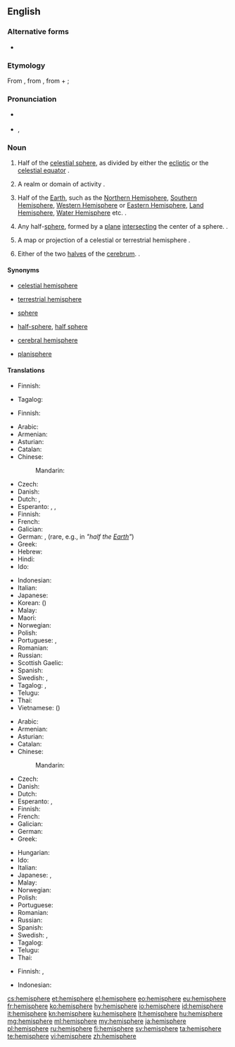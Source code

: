 {{wikipedia}}
{{also|hémisphère}}
==English==

===Alternative forms===
* {{l|en|hemisphære}} {{qualifier|archaic}}

===Etymology===
From {{etyl|la|en}} {{m|la|hemisphaerium}}, from {{etyl|grc|en}} {{m|grc|ἡμισφαίριον|}}, from {{m|grc|ἡμι-||half}} + {{m|grc|σφαῖρα||sphere}}; {{prefix|hemi|sphere|lang=en}}

===Pronunciation===
* {{a|RP}} {{IPA|/ˈhɛmɪsfɪə/|lang=en}}
* {{a|US}} {{enPR|hĕ'mĭsfîr}}, {{IPA|/ˈhɛmɪsfɪər/|lang=en}}

===Noun===
{{en-noun}}

# {{label|en|astronomy|astrology}} Half of the [[celestial sphere]], as divided by either the [[ecliptic]] or the [[celestial equator]] {{defdate|from 14th c.}}.
# {{label|en|figuratively}} A realm or domain of activity {{defdate|1503}}.
# {{label|en|geography}} Half of the [[Earth]], such as the [[Northern Hemisphere]], [[Southern Hemisphere]], [[Western Hemisphere]] or [[Eastern Hemisphere]], [[Land Hemisphere]], [[Water Hemisphere]] etc. {{defdate|1550s}}.
# {{label|en|geometry}} Any half-[[sphere]], formed by a [[plane]] [[intersect]]ing the center of a sphere. {{defdate|1580s}}.
# {{label|en|cartography}} A map or projection of a celestial or terrestrial hemisphere {{defdate|1706}}.
# {{label|en|anatomy}} Either of the two [[halves]] of the [[cerebrum]]. {{defdate|1804}}.

====Synonyms====
* {{sense|astronomy: half of the celestial sphere}} [[celestial hemisphere]]
* {{sense|geography: half of the terrestrial sphere}} [[terrestrial hemisphere]]
* {{sense|figuratively: a domain of thought or action}} [[sphere]]
* {{sense|geometry: half of a sphere}} [[half-sphere]], [[half sphere]]
* {{sense|anatomy: either of the two lobes of the cerebellum}} [[cerebral hemisphere]]
* {{sense|cartography: a map showing a projection of a hemisphere}} [[planisphere]]

====Translations====
{{trans-top|half of the celestial sphere}}
* Finnish: {{t+|fi|puolipallo}}
{{trans-mid}}
* Tagalog: {{t|tl|hatimbulog}}
{{trans-bottom}}

{{trans-top|realm or domain of activity}}
* Finnish: {{t|fi|toimintapiiri}}
{{trans-mid}}
{{trans-bottom}}

{{trans-top|half of the Earth}}
* Arabic: {{t|ar|نِصْف كُرَة|m}}
* Armenian: {{t+|hy|կիսագունդ}}
* Asturian: {{t|ast|hemisferiu|m}}
* Catalan: {{t+|ca|hemisferi|m}}
* Chinese:
*: Mandarin: {{t+|cmn|半球|tr=bànqiú|sc=Hani}}
* Czech: {{t+|cs|polokoule|f}}
* Danish: {{t+|da|halvkugle}}
* Dutch: {{t+|nl|halfrond|n}}, {{t+|nl|hemisfeer|m}}
* Esperanto: {{t+|eo|duonsfero}}, {{t|eo|hemisfero}}, {{t|eo|duonglobo}}
* Finnish: {{t+|fi|pallonpuolisko}}
* French: {{t+|fr|hémisphère|f}}
* Galician: {{t+|gl|hemisferio|m}}
* German: {{t+|de|Hemisphäre|f}}, {{t+|de|Halbkugel|f}} (rare, e.g., in {{t|de|Erdhalbkugel|f}} ''"half the [[Earth]]"'')
* Greek: {{t+|el|ημισφαίριο|m}}
* Hebrew: {{t-needed|he}}
* Hindi: {{t|hi|गोलार्ध|tr=gōlārdh}}
* Ido: {{t+|io|misfero}}
{{trans-mid}}
* Indonesian: {{t|id|belahan bumi}}
* Italian: {{t+|it|emisfero}}
* Japanese: {{t+|ja|半球|tr=はんきゅう, hankyū}}
* Korean: {{t+|ko|반구|tr=bangu|sc=Hang}} ({{t+|ko|半球|sc=Hani}})
* Malay: {{t|ms|hemisfera}}
* Maori: {{t|mi|tuakoi}}
* Norwegian: {{t+|no|halvkule}}
* Polish: {{t+|pl|półkula|f}}
* Portuguese: {{t+|pt|hemisfério|m}}, {{t+|pt|hemisfério|m}}
* Romanian: {{t+|ro|emisferă|f}}
* Russian: {{t+|ru|полуша́рие|n}}
* Scottish Gaelic: {{t|gd|leth-chruinne|m}}
* Spanish: {{t+|es|hemisferio|m}}
* Swedish: {{t|sv|halvklot|n}}, {{t+|sv|hemisfär|c}}
* Tagalog: {{t|tl|hating-daigdig}}, {{t|tl|hatimbulog}}
* Telugu: {{t|te|అర్థగోళం|sc=Telu}}
* Thai: {{t+|th|ซีกโลก|tr=sêek lôhk}}
* Vietnamese: {{t+|vi|bán cầu}} ({{t|vi|半球|sc=Hani}})
{{trans-bottom}}

{{trans-top|any half-sphere}}
* Arabic: {{t|ar|نِصْف كُرَة|m}}
* Armenian: {{t+|hy|կիսագունդ}}
* Asturian: {{t|ast|hemisferiu|m}}
* Catalan: {{t+|ca|hemisferi|m}}
* Chinese:
*: Mandarin: {{t+|cmn|半球|tr=bànqiú|sc=Hani}}
* Czech: {{t+|cs|polokoule|f}}
* Danish: {{t+|da|halvkugle}}
* Dutch: {{t+|nl|hemisfeer|m}}
* Esperanto: {{t+|eo|duonsfero}}, {{t|eo|hemisfero}}
* Finnish: {{t+|fi|puolipallo}}
* French: {{t+|fr|hémisphère|m}}
* Galician: {{t+|gl|hemisferio|m}}
* German: {{t+|de|Halbkugel|f}}
* Greek: {{t+|el|ημισφαίριο}}
{{trans-mid}}
* Hungarian: {{t+|hu|félgömb}}
* Ido: {{t+|io|misfero}}
* Italian: {{t+|it|emisfero}}
* Japanese: {{t|ja|半球体|tr=はんきゅうたい, hankyūtai}}, {{t+|ja|半球|tr=はんきゅう, hankyū}}
* Malay: {{t|ms|hemisfera}}
* Norwegian: {{t+|no|halvkule}}
* Polish: {{t+|pl|półkula|f}}
* Portuguese: {{t+|pt|hemisfério|m}}
* Romanian: {{t+|ro|emisferă|f}}
* Russian: {{t+|ru|полуша́рие|n}}
* Spanish: {{t+|es|hemisferio|m}}
* Swedish: {{t|sv|halvklot|c\n}}, {{t+|sv|hemisfär|c}}
* Tagalog: {{t|tl|hatimbulog}}
* Telugu: {{t|te|అర్థగోళం|sc=Telu}}
* Thai: {{t+|th|ซีกโลก|tr=sêek lôhk}}
{{trans-bottom}}

{{trans-top|cartography: map or projection of a celestial or terrestrial hemisphere}}
* Finnish: {{t+|fi|pallonpuolisko}} {{qualifier|terrestrial}}, {{t+|fi|tähtitaivas}} {{qualifier|celestial}}
{{trans-mid}}
{{trans-bottom}}

{{trans-see|lobe of cerebrum|cerebral hemisphere}}

{{checktrans-top}}
* Indonesian: {{t+check|id|hemisfer}}
{{trans-bottom}}

[[cs:hemisphere]]
[[et:hemisphere]]
[[el:hemisphere]]
[[eo:hemisphere]]
[[eu:hemisphere]]
[[fr:hemisphere]]
[[ko:hemisphere]]
[[hy:hemisphere]]
[[io:hemisphere]]
[[id:hemisphere]]
[[it:hemisphere]]
[[kn:hemisphere]]
[[ku:hemisphere]]
[[lt:hemisphere]]
[[hu:hemisphere]]
[[mg:hemisphere]]
[[ml:hemisphere]]
[[my:hemisphere]]
[[ja:hemisphere]]
[[pl:hemisphere]]
[[ru:hemisphere]]
[[fi:hemisphere]]
[[sv:hemisphere]]
[[ta:hemisphere]]
[[te:hemisphere]]
[[vi:hemisphere]]
[[zh:hemisphere]]